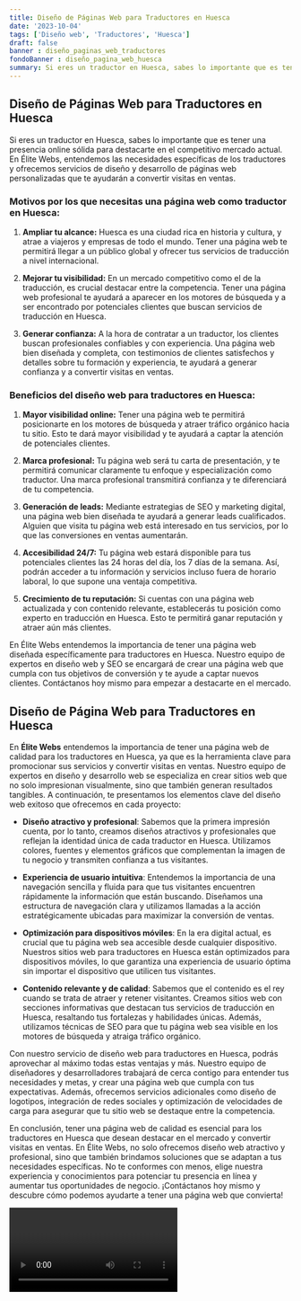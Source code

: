 ```yaml
---
title: Diseño de Páginas Web para Traductores en Huesca
date: '2023-10-04'
tags: ['Diseño web', 'Traductores', 'Huesca']
draft: false
banner : diseño_paginas_web_traductores
fondoBanner : diseño_pagina_web_huesca
summary: Si eres un traductor en Huesca, sabes lo importante que es tener una presencia online sólida para destacarte en el competitivo mercado actual. En Élite Webs, entendemos las necesidades específicas de los traductores y ofrecemos servicios de diseño y desarrollo de páginas web personalizadas que te ayudarán a convertir visitas en ventas.
---
```


## Diseño de Páginas Web para Traductores en Huesca

Si eres un traductor en Huesca, sabes lo importante que es tener una presencia online sólida para destacarte en el competitivo mercado actual. En Élite Webs, entendemos las necesidades específicas de los traductores y ofrecemos servicios de diseño y desarrollo de páginas web personalizadas que te ayudarán a convertir visitas en ventas.

### Motivos por los que necesitas una página web como traductor en Huesca:

1. **Ampliar tu alcance:** Huesca es una ciudad rica en historia y cultura, y atrae a viajeros y empresas de todo el mundo. Tener una página web te permitirá llegar a un público global y ofrecer tus servicios de traducción a nivel internacional.

2. **Mejorar tu visibilidad:** En un mercado competitivo como el de la traducción, es crucial destacar entre la competencia. Tener una página web profesional te ayudará a aparecer en los motores de búsqueda y a ser encontrado por potenciales clientes que buscan servicios de traducción en Huesca.

3. **Generar confianza:** A la hora de contratar a un traductor, los clientes buscan profesionales confiables y con experiencia. Una página web bien diseñada y completa, con testimonios de clientes satisfechos y detalles sobre tu formación y experiencia, te ayudará a generar confianza y a convertir visitas en ventas.

### Beneficios del diseño web para traductores en Huesca:

1. **Mayor visibilidad online:** Tener una página web te permitirá posicionarte en los motores de búsqueda y atraer tráfico orgánico hacia tu sitio. Esto te dará mayor visibilidad y te ayudará a captar la atención de potenciales clientes.

2. **Marca profesional:** Tu página web será tu carta de presentación, y te permitirá comunicar claramente tu enfoque y especialización como traductor. Una marca profesional transmitirá confianza y te diferenciará de tu competencia.

3. **Generación de leads:** Mediante estrategias de SEO y marketing digital, una página web bien diseñada te ayudará a generar leads cualificados. Alguien que visita tu página web está interesado en tus servicios, por lo que las conversiones en ventas aumentarán.

4. **Accesibilidad 24/7:** Tu página web estará disponible para tus potenciales clientes las 24 horas del día, los 7 días de la semana. Así, podrán acceder a tu información y servicios incluso fuera de horario laboral, lo que supone una ventaja competitiva.

5. **Crecimiento de tu reputación:** Si cuentas con una página web actualizada y con contenido relevante, establecerás tu posición como experto en traducción en Huesca. Esto te permitirá ganar reputación y atraer aún más clientes.

En Élite Webs entendemos la importancia de tener una página web diseñada específicamente para traductores en Huesca. Nuestro equipo de expertos en diseño web y SEO se encargará de crear una página web que cumpla con tus objetivos de conversión y te ayude a captar nuevos clientes. Contáctanos hoy mismo para empezar a destacarte en el mercado.

<GifSeo />

<Cta />

## Diseño de Página Web para Traductores en Huesca

En **Élite Webs** entendemos la importancia de tener una página web de calidad para los traductores en Huesca, ya que es la herramienta clave para promocionar sus servicios y convertir visitas en ventas. Nuestro equipo de expertos en diseño y desarrollo web se especializa en crear sitios web que no solo impresionan visualmente, sino que también generan resultados tangibles. A continuación, te presentamos los elementos clave del diseño web exitoso que ofrecemos en cada proyecto:

- **Diseño atractivo y profesional**: Sabemos que la primera impresión cuenta, por lo tanto, creamos diseños atractivos y profesionales que reflejan la identidad única de cada traductor en Huesca. Utilizamos colores, fuentes y elementos gráficos que complementan la imagen de tu negocio y transmiten confianza a tus visitantes.

- **Experiencia de usuario intuitiva**: Entendemos la importancia de una navegación sencilla y fluida para que tus visitantes encuentren rápidamente la información que están buscando. Diseñamos una estructura de navegación clara y utilizamos llamadas a la acción estratégicamente ubicadas para maximizar la conversión de ventas.

- **Optimización para dispositivos móviles**: En la era digital actual, es crucial que tu página web sea accesible desde cualquier dispositivo. Nuestros sitios web para traductores en Huesca están optimizados para dispositivos móviles, lo que garantiza una experiencia de usuario óptima sin importar el dispositivo que utilicen tus visitantes.

- **Contenido relevante y de calidad**: Sabemos que el contenido es el rey cuando se trata de atraer y retener visitantes. Creamos sitios web con secciones informativas que destacan tus servicios de traducción en Huesca, resaltando tus fortalezas y habilidades únicas. Además, utilizamos técnicas de SEO para que tu página web sea visible en los motores de búsqueda y atraiga tráfico orgánico.

Con nuestro servicio de diseño web para traductores en Huesca, podrás aprovechar al máximo todas estas ventajas y más. Nuestro equipo de diseñadores y desarrolladores trabajará de cerca contigo para entender tus necesidades y metas, y crear una página web que cumpla con tus expectativas. Además, ofrecemos servicios adicionales como diseño de logotipos, integración de redes sociales y optimización de velocidades de carga para asegurar que tu sitio web se destaque entre la competencia.

En conclusión, tener una página web de calidad es esencial para los traductores en Huesca que desean destacar en el mercado y convertir visitas en ventas. En Élite Webs, no solo ofrecemos diseño web atractivo y profesional, sino que también brindamos soluciones que se adaptan a tus necesidades específicas. No te conformes con menos, elige nuestra experiencia y conocimientos para potenciar tu presencia en línea y aumentar tus oportunidades de negocio. ¡Contáctanos hoy mismo y descubre cómo podemos ayudarte a tener una página web que convierta!

<Video />

<CtaBot job='Traductores' city='Huesca'/>

<Gmaps query='Huesca+españa+maps' />
